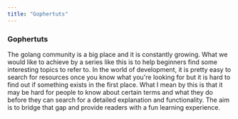 ```yaml
---
title: "Gophertuts"
---
```


### Gophertuts
The golang community is a big place and it is constantly growing. What we would like to
achieve by a series like this is to help beginners find some interesting topics to refer to.
In the world of development, it is pretty easy to search for resources once you know what
you're looking for but it is hard to find out if something exists in the first place.
What I mean by this is that it may be hard for people to know about certain terms and what
they do before they can search for a detailed explanation and functionality.
The aim is to bridge that gap and provide readers with a fun learning experience.
